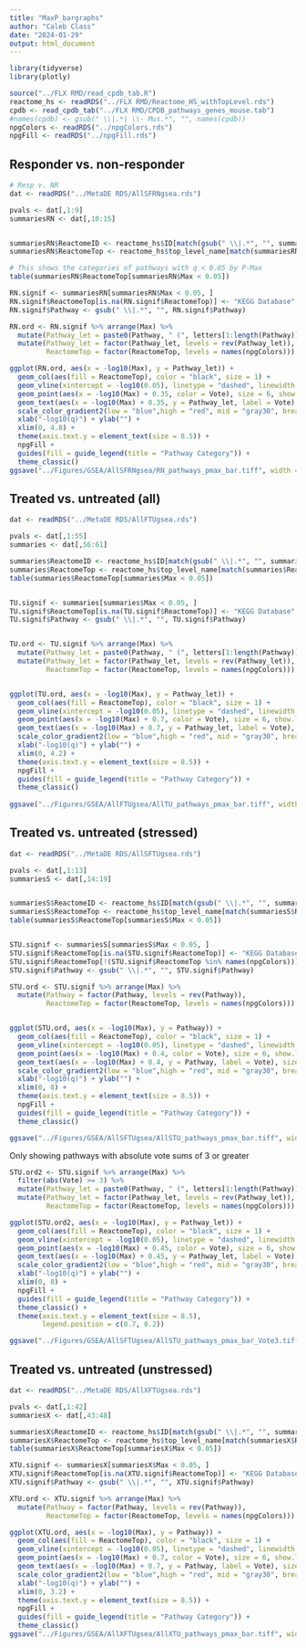 ```yaml
---
title: "MaxP_bargraphs"
author: "Caleb Class"
date: "2024-01-29"
output: html_document
---
```


```r
library(tidyverse)
library(plotly)

source("../FLX RMD/read_cpdb_tab.R")
reactome_hs <- readRDS("../FLX RMD/Reactome_HS_withTopLevel.rds")
cpdb <- read_cpdb_tab("../FLX RMD/CPDB_pathways_genes_mouse.tab")
#names(cpdb) <- gsub(" \\|.*| \\- Mus.*", "", names(cpdb))
npgColors <- readRDS("../npgColors.rds")
npgFill <- readRDS("../npgFill.rds")
```


## Responder vs. non-responder

```r



# Resp v. NR
dat <- readRDS("../MetaDE RDS/AllSFRNgsea.rds")

pvals <- dat[,1:9]
summariesRN <- dat[,10:15]


summariesRN$ReactomeID <- reactome_hs$ID[match(gsub(" \\|.*", "", summariesRN$Pathway), reactome_hs$Name)]
summariesRN$ReactomeTop <- reactome_hs$top_level_name[match(summariesRN$ReactomeID, reactome_hs$ID)]

# This shows the categories of pathways with q < 0.05 by P-Max
table(summariesRN$ReactomeTop[summariesRN$Max < 0.05])

RN.signif <- summariesRN[summariesRN$Max < 0.05, ]
RN.signif$ReactomeTop[is.na(RN.signif$ReactomeTop)] <- "KEGG Database"
RN.signif$Pathway <- gsub(" \\|.*", "", RN.signif$Pathway)

RN.ord <- RN.signif %>% arrange(Max) %>%
  mutate(Pathway_let = paste0(Pathway, " (", letters[1:length(Pathway)], ")")) %>%
  mutate(Pathway_let = factor(Pathway_let, levels = rev(Pathway_let)),
         ReactomeTop = factor(ReactomeTop, levels = names(npgColors)))

ggplot(RN.ord, aes(x = -log10(Max), y = Pathway_let)) +
  geom_col(aes(fill = ReactomeTop), color = "black", size = 1) + 
  geom_vline(xintercept = -log10(0.05), linetype = "dashed", linewidth = 1, color = "#DC0000") +
  geom_point(aes(x = -log10(Max) + 0.35, color = Vote), size = 6, show.legend = FALSE) +
  geom_text(aes(x = -log10(Max) + 0.35, y = Pathway_let, label = Vote), color = "white", fontface = "bold") +
  scale_color_gradient2(low = "blue",high = "red", mid = "gray30", breaks = c(-5, 0, 3), minor_breaks = -5:5) +
  xlab("-log10(q)") + ylab("") +
  xlim(0, 4.8) +
  theme(axis.text.y = element_text(size = 8.5)) +
  npgFill +
  guides(fill = guide_legend(title = "Pathway Category")) +
  theme_classic()
ggsave("../Figures/GSEA/AllSFRNgsea/RN_pathways_pmax_bar.tiff", width = 9, height = 5)

```

## Treated vs. untreated (all)

```r

dat <- readRDS("../MetaDE RDS/AllFTUgsea.rds")

pvals <- dat[,1:55]
summaries <- dat[,56:61]

summaries$ReactomeID <- reactome_hs$ID[match(gsub(" \\|.*", "", summaries$Pathway), reactome_hs$Name)]
summaries$ReactomeTop <- reactome_hs$top_level_name[match(summaries$ReactomeID, reactome_hs$ID)]
table(summaries$ReactomeTop[summaries$Max < 0.05])


TU.signif <- summaries[summaries$Max < 0.05, ]
TU.signif$ReactomeTop[is.na(TU.signif$ReactomeTop)] <- "KEGG Database"
TU.signif$Pathway <- gsub(" \\|.*", "", TU.signif$Pathway)


TU.ord <- TU.signif %>% arrange(Max) %>%
  mutate(Pathway_let = paste0(Pathway, " (", letters[1:length(Pathway)], ")")) %>%
  mutate(Pathway_let = factor(Pathway_let, levels = rev(Pathway_let)),
         ReactomeTop = factor(ReactomeTop, levels = names(npgColors)))


ggplot(TU.ord, aes(x = -log10(Max), y = Pathway_let)) +
  geom_col(aes(fill = ReactomeTop), color = "black", size = 1) + 
  geom_vline(xintercept = -log10(0.05), linetype = "dashed", linewidth = 1, color = "#DC0000") +
  geom_point(aes(x = -log10(Max) + 0.7, color = Vote), size = 6, show.legend = FALSE) +
  geom_text(aes(x = -log10(Max) + 0.7, y = Pathway_let, label = Vote), size = 3, color = "white", fontface = "bold") +
  scale_color_gradient2(low = "blue",high = "red", mid = "gray30", breaks = c(-5, 0, 3), minor_breaks = -5:5) +
  xlab("-log10(q)") + ylab("") +
  xlim(0, 4.2) +
  theme(axis.text.y = element_text(size = 8.5)) +
  npgFill +
  guides(fill = guide_legend(title = "Pathway Category")) +
  theme_classic()
  
ggsave("../Figures/GSEA/AllFTUgsea/AllTU_pathways_pmax_bar.tiff", width = 6.3, height = 3)

```


## Treated vs. untreated (stressed)


```r
dat <- readRDS("../MetaDE RDS/AllSFTUgsea.rds")

pvals <- dat[,1:13]
summariesS <- dat[,14:19]


summariesS$ReactomeID <- reactome_hs$ID[match(gsub(" \\|.*", "", summariesS$Pathway), reactome_hs$Name)]
summariesS$ReactomeTop <- reactome_hs$top_level_name[match(summariesS$ReactomeID, reactome_hs$ID)]
table(summariesS$ReactomeTop[summariesS$Max < 0.05])


STU.signif <- summariesS[summariesS$Max < 0.05, ]
STU.signif$ReactomeTop[is.na(STU.signif$ReactomeTop)] <- "KEGG Database"
STU.signif$ReactomeTop[!(STU.signif$ReactomeTop %in% names(npgColors))] <- "Other Reactome"
STU.signif$Pathway <- gsub(" \\|.*", "", STU.signif$Pathway)

STU.ord <- STU.signif %>% arrange(Max) %>%
  mutate(Pathway = factor(Pathway, levels = rev(Pathway)),
         ReactomeTop = factor(ReactomeTop, levels = names(npgColors)))


ggplot(STU.ord, aes(x = -log10(Max), y = Pathway)) +
  geom_col(aes(fill = ReactomeTop), color = "black", size = 1) + 
  geom_vline(xintercept = -log10(0.05), linetype = "dashed", linewidth = 1, color = "#DC0000") +
  geom_point(aes(x = -log10(Max) + 0.4, color = Vote), size = 6, show.legend = FALSE) +
  geom_text(aes(x = -log10(Max) + 0.4, y = Pathway, label = Vote), size = 4, color = "white", fontface = "bold") +
  scale_color_gradient2(low = "blue",high = "red", mid = "gray30", breaks = c(-5, 0, 3), minor_breaks = -5:5) +
  xlab("-log10(q)") + ylab("") +
  xlim(0, 8) +
  theme(axis.text.y = element_text(size = 8.5)) +
  npgFill +
  guides(fill = guide_legend(title = "Pathway Category")) +
  theme_classic()

ggsave("../Figures/GSEA/AllSFTUgsea/AllSTU_pathways_pmax_bar.tiff", width = 12, height = 16)

```

Only showing pathways with absolute vote sums of 3 or greater

```r

STU.ord2 <- STU.signif %>% arrange(Max) %>%
  filter(abs(Vote) >= 3) %>%
  mutate(Pathway_let = paste0(Pathway, " (", letters[1:length(Pathway)], ")")) %>%
  mutate(Pathway_let = factor(Pathway_let, levels = rev(Pathway_let)),
         ReactomeTop = factor(ReactomeTop, levels = names(npgColors)))

ggplot(STU.ord2, aes(x = -log10(Max), y = Pathway_let)) +
  geom_col(aes(fill = ReactomeTop), color = "black", size = 1) + 
  geom_vline(xintercept = -log10(0.05), linetype = "dashed", linewidth = 1, color = "#DC0000") +
  geom_point(aes(x = -log10(Max) + 0.45, color = Vote), size = 6, show.legend = FALSE) +
  geom_text(aes(x = -log10(Max) + 0.45, y = Pathway_let, label = Vote), size = 3, color = "white", fontface = "bold") +
  scale_color_gradient2(low = "blue",high = "red", mid = "gray30", breaks = c(-5, 0, 3), minor_breaks = -5:5) +
  xlab("-log10(q)") + ylab("") +
  xlim(0, 8) +
  npgFill +
  guides(fill = guide_legend(title = "Pathway Category")) +
  theme_classic() +
  theme(axis.text.y = element_text(size = 8.5),
        legend.position = c(0.7, 0.2)) 

ggsave("../Figures/GSEA/AllSFTUgsea/AllSTU_pathways_pmax_bar_Vote3.tiff", width = 6, height = 6)
```

## Treated vs. untreated (unstressed)

```r

dat <- readRDS("../MetaDE RDS/AllXFTUgsea.rds")

pvals <- dat[,1:42]
summariesX <- dat[,43:48]

summariesX$ReactomeID <- reactome_hs$ID[match(gsub(" \\|.*", "", summariesX$Pathway), reactome_hs$Name)]
summariesX$ReactomeTop <- reactome_hs$top_level_name[match(summariesX$ReactomeID, reactome_hs$ID)]
table(summariesX$ReactomeTop[summariesX$Max < 0.05])

XTU.signif <- summariesX[summariesX$Max < 0.05, ]
XTU.signif$ReactomeTop[is.na(XTU.signif$ReactomeTop)] <- "KEGG Database"
XTU.signif$Pathway <- gsub(" \\|.*", "", XTU.signif$Pathway)

XTU.ord <- XTU.signif %>% arrange(Max) %>%
  mutate(Pathway = factor(Pathway, levels = rev(Pathway)),
         ReactomeTop = factor(ReactomeTop, levels = names(npgColors)))

ggplot(XTU.ord, aes(x = -log10(Max), y = Pathway)) +
  geom_col(aes(fill = ReactomeTop), color = "black", size = 1) + 
  geom_vline(xintercept = -log10(0.05), linetype = "dashed", linewidth = 1, color = "#DC0000") +
  geom_point(aes(x = -log10(Max) + 0.7, color = Vote), size = 6, show.legend = FALSE) +
  geom_text(aes(x = -log10(Max) + 0.7, y = Pathway, label = Vote), size = 3, color = "white", fontface = "bold") +
  scale_color_gradient2(low = "blue",high = "red", mid = "gray30", breaks = c(-5, 0, 3), minor_breaks = -5:5) +
  xlab("-log10(q)") + ylab("") +
  xlim(0, 3.2) +
  theme(axis.text.y = element_text(size = 8.5)) +
  npgFill +
  guides(fill = guide_legend(title = "Pathway Category")) +
  theme_classic()
ggsave("../Figures/GSEA/AllXFTUgsea/AllXTU_pathways_pmax_bar.tiff", width = 6, height = 3)


```

